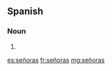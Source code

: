 ==Spanish==

===Noun===
{{head|es|noun form|g=f-p}}

# {{plural of|señora|lang=es|nocat=1}}

[[es:señoras]]
[[fr:señoras]]
[[mg:señoras]]